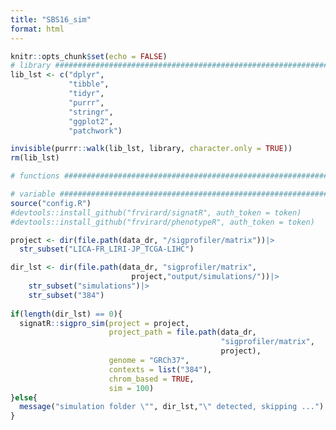 ```yaml
---
title: "SBS16_sim"
format: html
---
```


```r
knitr::opts_chunk$set(echo = FALSE)
# library ######################################################################
lib_lst <- c("dplyr",
             "tibble",
             "tidyr",
             "purrr",
             "stringr",
             "ggplot2",
             "patchwork")

invisible(purrr::walk(lib_lst, library, character.only = TRUE))
rm(lib_lst)

# functions ####################################################################

# variable #####################################################################
source("config.R")
#devtools::install_github("frvirard/signatR", auth_token = token)
#devtools::install_github("frvirard/phenotypeR", auth_token = token)
```




```r
project <- dir(file.path(data_dr, "/sigprofiler/matrix"))|>
  str_subset("LICA-FR_LIRI-JP_TCGA-LIHC")

dir_lst <- dir(file.path(data_dr, "sigprofiler/matrix", 
                           project,"output/simulations/"))|>
    str_subset("simulations")|>
    str_subset("384")
  
if(length(dir_lst) == 0){
  signatR::sigpro_sim(project = project,
                      project_path = file.path(data_dr, 
                                               "sigprofiler/matrix",
                                               project),
                      genome = "GRCh37",
                      contexts = list("384"), 
                      chrom_based = TRUE,
                      sim = 100)
}else{
  message("simulation folder \"", dir_lst,"\" detected, skipping ...")
}

```

